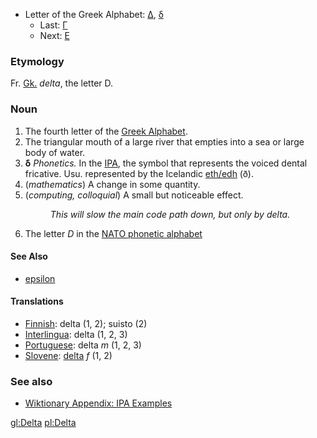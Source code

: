 *Letter of the Greek Alphabet: [[Δ]], [[δ]]
**Last: [[gamma|&#915;]]
**Next: [[epsilon|&#917;]]

=== Etymology ===
Fr. [[Greek|Gk.]] ''delta'', the letter D.

=== Noun ===
#The fourth letter of the [[w:Greek alphabet|Greek Alphabet]].
#The triangular mouth of a large river that empties into a sea or large body of water.
#'''&#948;''' ''Phonetics.'' In the [[International Phonetic Alphabet|IPA]], the symbol that represents the voiced dental fricative. Usu. represented by the Icelandic [[eth|eth/edh]] (ð).
# (''mathematics'') A change in some quantity.
# (''computing, colloquial'') A small but noticeable effect.
#: ''This will slow the main code path down, but only by delta.''
# The letter ''D'' in the [[NATO phonetic alphabet]]

====See Also====
*[[epsilon]]

==== Translations ====

*[[Finnish]]: delta (1, 2); suisto (2)
*[[Interlingua]]: delta (1, 2, 3)
*[[Portuguese]]: delta ''m'' (1, 2, 3)
*[[Slovene]]: [[delta]] ''f'' (1, 2)

=== See also ===
*[[Wiktionary Appendix:IPA Examples|Wiktionary Appendix: IPA Examples]]

[[gl:Delta]]
[[pl:Delta]]
